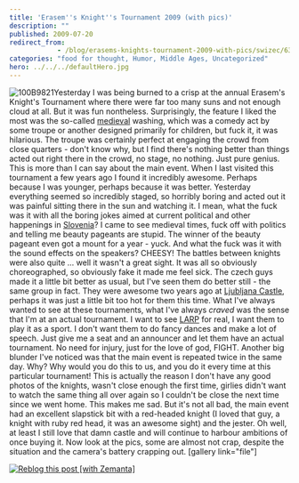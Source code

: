 ```yaml
---
title: 'Erasem''s Knight''s Tournament 2009 (with pics)'
description: ""
published: 2009-07-20
redirect_from: 
            - /blog/erasems-knights-tournament-2009-with-pics/swizec/630
categories: "food for thought, Humor, Middle Ages, Uncategorized"
hero: ../../../defaultHero.jpg
---
```

![100B9821](http://swizec.com/blog/wp-content/uploads/2009/07/100B9821-300x240.jpg "100B9821")Yesterday I was being burned to a crisp at the annual Erasem's Knight's Tournament where there were far too many suns and not enough cloud at all. But it was fun nontheless. Surprisingly, the feature I liked the most was the so-called [medieval](http://en.wikipedia.org/wiki/Middle_Ages "Middle Ages") washing, which was a comedy act by some troupe or another designed primarily for children, but fuck it, it was hilarious. The troupe was certainly perfect at engaging the crowd from close quarters - don't know why, but I find there's nothing better than things acted out right there in the crowd, no stage, no nothing. Just pure genius. This is more than I can say about the main event. When I last visited this tournament a few years ago I found it incredibly awesome. Perhaps because I was younger, perhaps because it was better. Yesterday everything seemed so incredibly staged, so horribly boring and acted out it was painful sitting there in the sun and watching it. I mean, what the fuck was it with all the boring jokes aimed at current political and other happenings in [Slovenia](<http://maps.google.com/maps?ll=46.05,14.5&spn=10.0,10.0&q=46.05,14.5 (Slovenia)&t=h> "Slovenia")? I came to see medieval times, fuck off with politics and telling me beauty pageants are stupid. The winner of the beauty pageant even got a mount for a year - yuck. And what the fuck was it with the sound effects on the speakers? CHEESY! The battles between knights were also quite ... well it wasn't a great sight. It was all so obviously choreographed, so obviously fake it made me feel sick. The czech guys made it a little bit better as usual, but I've seen them do better still - the same group in fact. They were awesome two years ago at [Ljubljana Castle](<http://maps.google.com/maps?ll=46.0488888889,14.5083333333&spn=1.0,1.0&q=46.0488888889,14.5083333333 (Ljubljana%20Castle)&t=h> "Ljubljana Castle"), perhaps it was just a little bit too hot for them this time. What I've always wanted to see at these tournaments, what I've always _craved_ was the sense that I'm at an actual tournament. I want to see [LARP](http://en.wikipedia.org/wiki/Live_action_role-playing_game "Live action role-playing game") for real, I want them to play it as a sport. I don't want them to do fancy dances and make a lot of speech. Just give me a seat and an announcer and let them have an actual tournament. No need for injury, just for the love of god, FIGHT. Another big blunder I've noticed was that the main event is repeated twice in the same day. Why? Why would you do this to us, and you do it every time at this particular tournament! This is actually the reason I don't have any good photos of the knights, wasn't close enough the first time, girlies didn't want to watch the same thing all over again so I couldn't be close the next time since we went home. This makes me sad. But it's not all bad, the main event had an excellent slapstick bit with a red-headed knight (I loved that guy, a knight with ruby red head, it was an awesome sight) and the jester. Oh well, at least I still love that damn castle and will continue to harbour ambitions of once buying it. Now look at the pics, some are almost not crap, despite the situation and the camera's battery crapping out. \[gallery link="file"]

[![Reblog this post \[with Zemanta\]](http://img.zemanta.com/reblog_e.png?x-id=b12e3b9c-df35-4e09-9a3c-4facbd6785ec)](http://reblog.zemanta.com/zemified/b12e3b9c-df35-4e09-9a3c-4facbd6785ec/ "Reblog this post \[with Zemanta]")